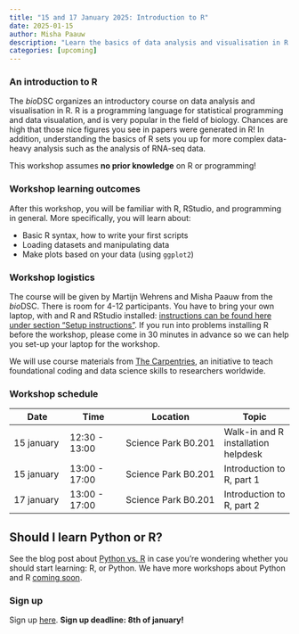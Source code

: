 ```yaml
---
title: "15 and 17 January 2025: Introduction to R"
date: 2025-01-15
author: Misha Paauw
description: "Learn the basics of data analysis and visualisation in R in this workshop."
categories: [upcoming]
---
```


### An introduction to R

The *bio*DSC organizes an introductory course on data analysis and visualisation in R. R is a programming language for statistical programming and data visualation, and is very popular in the field of biology. Chances are high that those nice figures you see in papers were generated in R! In addition, understanding the basics of R sets you up for more complex data-heavy analysis such as the analysis of RNA-seq data. 

This workshop assumes **no prior knowledge** on R or programming! 

### Workshop learning outcomes

After this workshop, you will be familiar with R, RStudio, and programming in general. More specifically, you will learn about:

* Basic R syntax, how to write your first scripts
* Loading datasets and manipulating data
* Make plots based on your data (using `ggplot2`)

### Workshop logistics

The course will be given by Martijn Wehrens and Misha Paauw from the *bio*DSC. There is room for 4-12 participants. You have to bring your own laptop, with and R and RStudio installed: [instructions can be found here under section "Setup instructions"](https://datacarpentry.github.io/r-socialsci/index.html#setup-instructions){target="_blank"}. If you run into problems installing R before the workshop, please come in 30 minutes in advance so we can help you set-up your laptop for the workshop.

We will use course materials from [The Carpentries](https://carpentries.org/about-us/){target="_blank"}, an initiative to teach foundational coding and data science skills to researchers worldwide.

### Workshop schedule

| Date | Time | Location | Topic |
| ---- | ---- | -------  | ----- |
| 15 january | 12:30 - 13:00 | Science Park B0.201 | Walk-in and R installation helpdesk |
| 15 january | 13:00 - 17:00 | Science Park B0.201 | Introduction to R, part 1 |
| 17 january | 13:00 - 17:00 | Science Park B0.201 | Introduction to R, part 2 | 

## Should I learn Python or R?

See the blog post about [Python vs. R](../posts/python-or-R.qmd) in case you're wondering whether you should start learning: R, or Python. We have more workshops about Python and R [coming soon](../workshops.qmd).

### Sign up

Sign up [here](https://forms.office.com/e/upm3MEcnKg){target="_blank"}. **Sign up deadline: 8th of january!**